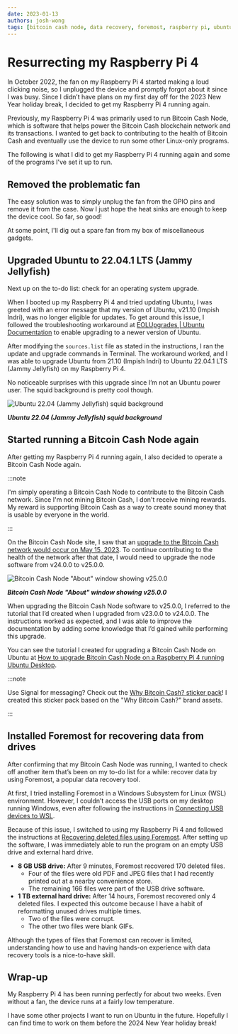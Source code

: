 ```yaml
---
date: 2023-01-13
authors: josh-wong
tags: [bitcoin cash node, data recovery, foremost, raspberry pi, ubuntu]
---
```


# Resurrecting my Raspberry Pi 4

In October 2022, the fan on my Raspberry Pi 4 started making a loud clicking noise, so I unplugged the device and promptly forgot about it since I was busy. Since I didn’t have plans on my first day off for the 2023 New Year holiday break, I decided to get my Raspberry Pi 4 running again.

<!-- truncate -->

Previously, my Raspberry Pi 4 was primarily used to run Bitcoin Cash Node, which is software that helps power the Bitcoin Cash blockchain network and its transactions. I wanted to get back to contributing to the health of Bitcoin Cash and eventually use the device to run some other Linux-only programs.

The following is what I did to get my Raspberry Pi 4 running again and some of the programs I've set it up to run.

## Removed the problematic fan

The easy solution was to simply unplug the fan from the GPIO pins and remove it from the case. Now I just hope the heat sinks are enough to keep the device cool. So far, so good!

At some point, I'll dig out a spare fan from my box of miscellaneous gadgets.

## Upgraded Ubuntu to 22.04.1 LTS (Jammy Jellyfish)

Next up on the to-do list: check for an operating system upgrade.

When I booted up my Raspberry Pi 4 and tried updating Ubuntu, I was greeted with an error message that my version of Ubuntu, v21.10 (Impish Indri), was no longer eligible for updates. To get around this issue, I followed the troubleshooting workaround at [EOLUpgrades | Ubuntu Documentation](https://help.ubuntu.com/community/EOLUpgrades) to enable upgrading to a newer version of Ubuntu.

After modifying the `sources.list` file as stated in the instructions, I ran the update and upgrade commands in Terminal. The workaround worked, and I was able to upgrade Ubuntu from 21.10 (Impish Indri) to Ubuntu 22.04.1 LTS (Jammy Jellyfish) on my Raspberry Pi 4.

No noticeable surprises with this upgrade since I’m not an Ubuntu power user. The squid background is pretty cool though.

![Ubuntu 22.04 (Jammy Jellyfish) squid background](assets/images/2023-01-12-ubuntu-jammy-jellyfish.png)

***Ubuntu 22.04 (Jammy Jellyfish) squid background***

## Started running a Bitcoin Cash Node again

After getting my Raspberry Pi 4 running again, I also decided to operate a Bitcoin Cash Node again.

:::note

I'm simply operating a Bitcoin Cash Node to contribute to the Bitcoin Cash network. Since I'm not mining Bitcoin Cash, I don't receive mining rewards. My reward is supporting Bitcoin Cash as a way to create sound money that is usable by everyone in the world.

:::

On the Bitcoin Cash Node site, I saw that an [upgrade to the Bitcoin Cash network would occur on May 15, 2023](https://bitcoincashnode.org/en/newsroom/announcing-bitcoin-cash-node-v25-0-0). To continue contributing to the health of the network after that date, I would need to upgrade the node software from v24.0.0 to v25.0.0.

![Bitcoin Cash Node "About" window showing v25.0.0](assets/images/2023-01-12-bitcoin-cash-node-about.png)

***Bitcoin Cash Node "About" window showing v25.0.0***

When upgrading the Bitcoin Cash Node software to v25.0.0, I referred to the tutorial that I’d created when I upgraded from v23.0.0 to v24.0.0. The instructions worked as expected, and I was able to improve the documentation by adding some knowledge that I’d gained while performing this upgrade.

You can see the tutorial I created for upgrading a Bitcoin Cash Node on Ubuntu at [How to upgrade Bitcoin Cash Node on a Raspberry Pi 4 running Ubuntu Desktop](https://www.080f53.com/bitcoin-cash-node-on-raspberry-pi/upgrade/).

:::note

Use Signal for messaging? Check out the [Why Bitcoin Cash? sticker pack](https://signal.art/addstickers/#pack_id=183a3ca8d7ccdcdb8fa7728b17453fbc&pack_key=e9ac42b0e7276edd92d293321d2e51cca64e5744bad567fd9579b51abb78773d)! I created this sticker pack based on the "Why Bitcoin Cash?" brand assets.

:::

## Installed Foremost for recovering data from drives

After confirming that my Bitcoin Cash Node was running, I wanted to check off another item that’s been on my to-do list for a while: recover data by using Foremost, a popular data recovery tool.

At first, I tried installing Foremost in a Windows Subsystem for Linux (WSL) environment. However, I couldn’t access the USB ports on my desktop running Windows, even after following the instructions in [Connecting USB devices to WSL](https://devblogs.microsoft.com/commandline/connecting-usb-devices-to-wsl/).

Because of this issue, I switched to using my Raspberry Pi 4 and followed the instructions at [Recovering deleted files using Foremost](https://www.section.io/engineering-education/recover-deleted-files-with-foremost/). After setting up the software, I was immediately able to run the program on an empty USB drive and external hard drive.

- **8 GB USB drive:** After 9 minutes, Foremost recovered 170 deleted files.
  - Four of the files were old PDF and JPEG files that I had recently printed out at a nearby convenience store.
  - The remaining 166 files were part of the USB drive software.
- **1 TB external hard drive:** After 14 hours, Foremost recovered only 4 deleted files. I expected this outcome because I have a habit of reformatting unused drives multiple times.
  - Two of the files were corrupt.
  - The other two files were blank GIFs.

Although the types of files that Foremost can recover is limited, understanding how to use and having hands-on experience with data recovery tools is a nice-to-have skill.

## Wrap-up

My Raspberry Pi 4 has been running perfectly for about two weeks. Even without a fan, the device runs at a fairly low temperature.

I have some other projects I want to run on Ubuntu in the future. Hopefully I can find time to work on them before the 2024 New Year holiday break!
